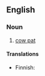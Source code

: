 ==English==

===Noun===
{{en-noun|head=[[meadow]] [[muffin]]}}

# {{context|informal|US|lang=en}} [[cow pat]]

====Translations====
{{trans-top|informal term for cow pat}}
* Finnish: {{t|fi|liukumiina}}
{{trans-mid}}
{{trans-bottom}}